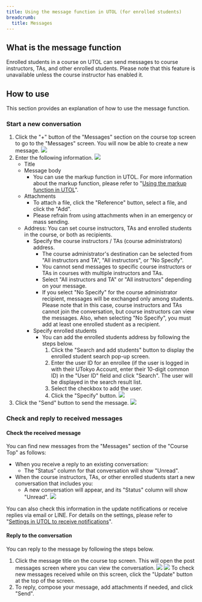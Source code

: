 ```yaml
---
title: Using the message function in UTOL (for enrolled students)
breadcrumb:
  title: Messages
---
```


## What is the message function

Enrolled students in a course on UTOL can send messages to course instructors, TAs, and other enrolled students. Please note that this feature is unavailable unless the course instructor has enabled it.

## How to use

This section provides an explanation of how to use the message function.

### Start a new conversation

1. Click the "+" button of the "Messages" section on the course top screen to go to the "Messages" screen. You will now be able to create a new message. 
   ![](course-top.png)
2. Enter the following information.
   ![](message-create.png)
    * Title
    * Message body
      * You can use the markup function in UTOL. For more information about the markup function, please refer to "[Using the markup function in UTOL](../../markup/)".
    * Attachments
      * To attach a file, click the "Reference" button, select a file, and click the "Add".
      * Please refrain from using attachments when in an emergency or mass sending.
    * Address: You can set course instructors, TAs and enrolled students in the course, or both as recipients.
      * Specify the course instructors / TAs (course administrators) address.
        * The course administrator's destination can be selected from "All instructors and TA", "All instructors", or "No Specify".
        * You cannot send messages to specific course instructors or TAs in courses with multiple instructors and TAs.
        * Select "All instructors and TA" or "All instructors" depending on your message.    
        * If you select "No Specify" for the course administrator recipient, messages will be exchanged only among students. Please note that in this case, course instructors and TAs cannot join the conversation, but course instructors can view the messages. Also, when selecting "No Specify", you must add at least one enrolled student as a recipient.
      * Specify enrolled students
        * You can add the enrolled students address by following the steps below.
          1. Click the "Search and add students" button to display the enrolled student search pop-up screen.
          2. Enter the user ID for an enrollee (if the user is logged in with their UTokyo Account, enter their 10-digit common ID) in the "User ID" field and click "Search".  The user will be displayed in the search result list. 
          3. Select the checkbox to add the user.
          4. Click the "Specify" button.
       ![](message-to-enrolled-students.png)
3. Click the "Send" button to send the message.
   ![](message-sending.png)

### Check and reply to received messages

#### Check the received message

You can find new messages from the "Messages" section of the "Course Top" as follows:
* When you receive a reply to an existing conversation:
  * The "Status" column for that conversation will show "Unread".
* When the course instructors, TAs, or other enrolled students start a new conversation that includes you:
  * A new conversation will appear, and its "Status" column will show "Unread".
![](message-status.png)

You can also check this information in the update notifications or receive replies via email or LINE. For details on the settings, please refer to "[Settings in UTOL to receive notifications](../../notification/)".

#### Reply to the conversation

You can reply to the message by following the steps below.
1. Click the message title on the course top screen. This will open the post messages screen where you can view the conversation.
   ![](message-title.png)
   ![](response-create.png)
   To check new messages received while on this screen, click the "Update" button at the top of the screen.
2. To reply, compose your message, add attachments if needed, and click "Send".
